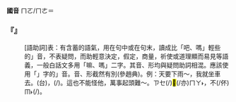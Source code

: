 
=={{ruby|嚜|ㄇㄛ}}==



'''國音''' <rt>ㄇㄛ/ㄇㄜ</rt>＝{{ruby|嘛|ㄇㄚ}}

    

==='''『{{ruby|嚜|ㄇㄛ}}』'''===
: [語助詞]表：有含蓄的語氣，用在句中或在句末，讀成比「吧、嗎」輕些的{{ruby|「|ㄇㄛ}}」音，不表疑問，而助輕意決定，假定，商量，祈使或道理顯而易見等語義，一般白話文多用「嘛、嗎」二字。其音、形均與疑問助詞相混。應該使用「{{ruby|嚜|ㄇㄜ}}」字的{{ruby|「|ㄇㄜ}}」音。音、形截然有別(參趙典)。例：天要下雨～，我就坐車去。(台){{ruby|若|ㄋㄚ˫}}{{ruby|落|ㄌㄜㆷ ͘}}{{ruby|雨|ㄏㆦ˫}}{{ruby|者|ㄐㄧㄚ˪}}，{{ruby|我|ㆣㄨㄚˋ}}{{ruby|著|ㄉㄧㄜㆷ}}(/{{ruby|都|ㄉㄜ˫}}){{ruby|坐|ㄗㄜ˫/ㄗㆤ˫}}{{ruby|車|ㄑㄧㄚ}}{{ruby|來|ㄌㄞˊ}}{{ruby|去|ㄎㄧ˪}}。這也不能怪他，萬事起頭難～。{{ruby|(台)|ㄅㄛ}}<rt>ㄗㆤ</rt>(/{{ruby|此|ㄐㄧˋ}}{{ruby|個|ㆤˊ}})<mark>&#xffaca;</mark>(/亦)<rt>ㄇㄚ˫</rt>{{ruby|<mark>&#xffa45;</mark>|ㆠㆤ˫/ㆠㄨㆤ˫}}{{ruby|用|ㄧㄥ˫/ㄧㆲ˫}}{{ruby|得|ㄉㄧㆤㆶ/ㄉㄧㆵ}}{{ruby|怪|ㄍㄨㄞ˪}}{{ruby|伊|·ㄧ}}，{{ruby|萬|ㆠㄢ˫}}{{ruby|事|ㄙㄨ˫}}{{ruby|起|ㄎㄧˋ}}{{ruby|頭|ㄊㄠˊ}}{{ruby|難|ㄌㄢˊ}}不(/伓)<rt>ㆬ˫</rt>(/{{ruby|喏|ㄋㆦ}})。
    
